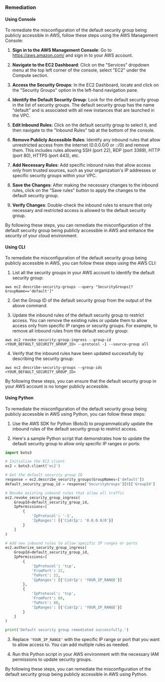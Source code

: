 ### Remediation

#### Using Console

To remediate the misconfiguration of the default security group being publicly accessible in AWS, follow these steps using the AWS Management Console:

1. **Sign in to the AWS Management Console**: Go to https://aws.amazon.com/ and sign in to your AWS account.

2. **Navigate to the EC2 Dashboard**: Click on the "Services" dropdown menu at the top left corner of the console, select "EC2" under the Compute section.

3. **Access the Security Groups**: In the EC2 Dashboard, locate and click on the "Security Groups" option in the left-hand navigation pane.

4. **Identify the Default Security Group**: Look for the default security group in the list of security groups. The default security group has the name "default" and is associated with all new instances that are launched in the VPC.

5. **Edit Inbound Rules**: Click on the default security group to select it, and then navigate to the "Inbound Rules" tab at the bottom of the console.

6. **Remove Publicly Accessible Rules**: Identify any inbound rules that allow unrestricted access from the internet (0.0.0.0/0 or ::/0) and remove them. This includes rules allowing SSH (port 22), RDP (port 3389), HTTP (port 80), HTTPS (port 443), etc.

7. **Add Necessary Rules**: Add specific inbound rules that allow access only from trusted sources, such as your organization's IP addresses or specific security groups within your VPC.

8. **Save the Changes**: After making the necessary changes to the inbound rules, click on the "Save rules" button to apply the changes to the default security group.

9. **Verify Changes**: Double-check the inbound rules to ensure that only necessary and restricted access is allowed to the default security group.

By following these steps, you can remediate the misconfiguration of the default security group being publicly accessible in AWS and enhance the security of your cloud environment.

#### Using CLI

To remediate the misconfiguration of the default security group being publicly accessible in AWS, you can follow these steps using the AWS CLI:

1. List all the security groups in your AWS account to identify the default security group:
```
aws ec2 describe-security-groups --query "SecurityGroups[?GroupName=='default']"
```

2. Get the Group ID of the default security group from the output of the above command.

3. Update the inbound rules of the default security group to restrict access. You can remove the existing rules or update them to allow access only from specific IP ranges or security groups. For example, to remove all inbound rules from the default security group:
```
aws ec2 revoke-security-group-ingress --group-id <YOUR_DEFAULT_SECURITY_GROUP_ID> --protocol -1 --source-group all
```

4. Verify that the inbound rules have been updated successfully by describing the security group:
```
aws ec2 describe-security-groups --group-ids <YOUR_DEFAULT_SECURITY_GROUP_ID>
```

By following these steps, you can ensure that the default security group in your AWS account is no longer publicly accessible.

#### Using Python

To remediate the misconfiguration of the default security group being publicly accessible in AWS using Python, you can follow these steps:

1. Use the AWS SDK for Python (Boto3) to programmatically update the inbound rules of the default security group to restrict access.

2. Here's a sample Python script that demonstrates how to update the default security group to allow only specific IP ranges or ports:

```python
import boto3

# Initialize the EC2 client
ec2 = boto3.client('ec2')

# Get the default security group ID
response = ec2.describe_security_groups(GroupNames=['default'])
default_security_group_id = response['SecurityGroups'][0]['GroupId']

# Revoke existing inbound rules that allow all traffic
ec2.revoke_security_group_ingress(
    GroupId=default_security_group_id,
    IpPermissions=[
        {
            'IpProtocol': '-1',
            'IpRanges': [{'CidrIp': '0.0.0.0/0'}]
        }
    ]
)

# Add new inbound rules to allow specific IP ranges or ports
ec2.authorize_security_group_ingress(
    GroupId=default_security_group_id,
    IpPermissions=[
        {
            'IpProtocol': 'tcp',
            'FromPort': 22,
            'ToPort': 22,
            'IpRanges': [{'CidrIp': 'YOUR_IP_RANGE'}]
        },
        {
            'IpProtocol': 'tcp',
            'FromPort': 80,
            'ToPort': 80,
            'IpRanges': [{'CidrIp': 'YOUR_IP_RANGE'}]
        }
    ]
)

print('Default security group remediated successfully.')
```

3. Replace `'YOUR_IP_RANGE'` with the specific IP range or port that you want to allow access to. You can add multiple rules as needed.

4. Run this Python script in your AWS environment with the necessary IAM permissions to update security groups.

By following these steps, you can remediate the misconfiguration of the default security group being publicly accessible in AWS using Python.

